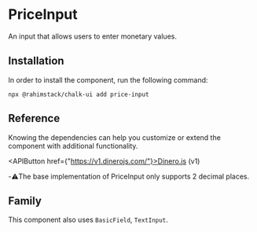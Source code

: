 
<Meta of={Stories} name="Info"/>

# PriceInput

An input that allows users to enter monetary values.

## Installation

In order to install the component, run the following command:

```shell
npx @rahimstack/chalk-ui add price-input
```

## Reference

Knowing the dependencies can help you customize or extend the component with additional functionality.

<APIButton href={"https://v1.dinerojs.com/"}>Dinero.js (v1)</APIButton>

-⚠️The base implementation of PriceInput only supports 2 decimal places.

## Family

This component also uses `BasicField`, `TextInput`.
